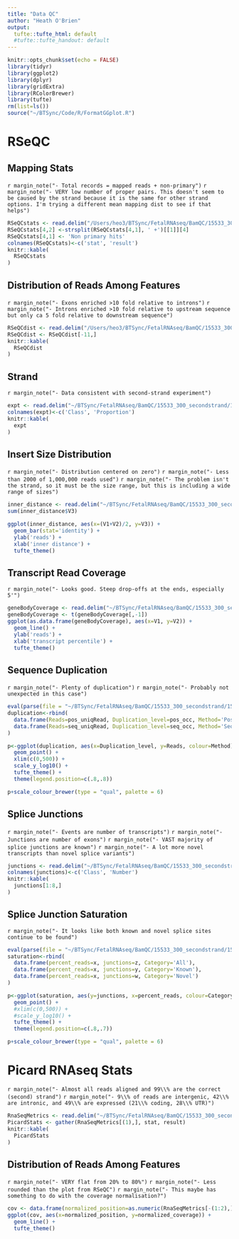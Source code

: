 ```yaml
---
title: "Data QC"
author: "Heath O'Brien"
output:
  tufte::tufte_html: default
  #tufte::tufte_handout: default
---
```

<!-- see http://rstudio.github.io/tufte/ for info about tufte -->
```r
knitr::opts_chunk$set(echo = FALSE)
library(tidyr)
library(ggplot2)
library(dplyr)
library(gridExtra)
library(RColorBrewer)
library(tufte)
rm(list=ls())
source("~/BTSync/Code/R/FormatGGplot.R")
```

# RSeQC
## Mapping Stats
`r margin_note("- Total records = mapped reads + non-primary")`
`r margin_note("- VERY low number of proper pairs. This doesn't seem to be caused by the strand because it is the same for other strand options. I'm trying a different mean mapping dist to see if that helps")`

``` r
RSeQCstats <- read.delim("/Users/heo3/BTSync/FetalRNAseq/BamQC/15533_300_secondstrand/15533_300_secondstrand.stats.txt", header=FALSE, stringsAsFactors=FALSE, skip=5, sep=':')
RSeQCstats[4,2] <-strsplit(RSeQCstats[4,1], ' +')[[1]][4]
RSeQCstats[4,1] <- 'Non primary hits'
colnames(RSeQCstats)<-c('stat', 'result')
knitr::kable(
  RSeQCstats
)
```

## Distribution of Reads Among Features
`r margin_note("- Exons enriched >10 fold relative to introns")`
`r margin_note("- Introns enriched >10 fold relative to upstream sequence but only ca 5 fold relative to downstream sequence")`

``` r
RSeQCdist <- read.delim("/Users/heo3/BTSync/FetalRNAseq/BamQC/15533_300_secondstrand/15533_300_secondstrand.dist.txt", header=TRUE, stringsAsFactors=FALSE, skip=4, sep='')
RSeQCdist <- RSeQCdist[-11,]
knitr::kable(
  RSeQCdist
)
```

## Strand

`r margin_note("- Data consistent with second-strand experiment")`

```r
expt <- read.delim("~/BTSync/FetalRNAseq/BamQC/15533_300_secondstrand/15533_300_secondstrand.expt.txt", skip=3, header=FALSE, sep=':')
colnames(expt)<-c('Class', 'Proportion')
knitr::kable(
  expt
)
```

## Insert Size Distribution

`r margin_note("- Distribution centered on zero")`
`r margin_note("- Less than 2000 of 1,000,000 reads used")`
`r margin_note("- The problem isn't the strand, so it must be the size range, but this is including a wide range of sizes")`

```r
inner_distance <- read.delim("~/BTSync/FetalRNAseq/BamQC/15533_300_secondstrand/15533_300_secondstrand.inner_distance_freq.txt", header=FALSE)
sum(inner_distance$V3)
```

```r
ggplot(inner_distance, aes(x=(V1+V2)/2, y=V3)) +
  geom_bar(stat='identity') +
  ylab('reads') +
  xlab('inner distance') +
  tufte_theme()

```

## Transcript Read Coverage

`r margin_note("- Looks good. Steep drop-offs at the ends, especially 5'")`

```r
geneBodyCoverage <- read.delim("~/BTSync/FetalRNAseq/BamQC/15533_300_secondstrand/15533_300_secondstrand.geneBodyCoverage.txt", header=FALSE)
geneBodyCoverage <- t(geneBodyCoverage[,-1])
ggplot(as.data.frame(geneBodyCoverage), aes(x=V1, y=V2)) +
  geom_line() +
  ylab('reads') +
  xlab('transcript percentile') +
  tufte_theme()
```

## Sequence Duplication

`r margin_note("- Plenty of duplication")`
`r margin_note("- Probably not unexpected in this case")`

```r
eval(parse(file = "~/BTSync/FetalRNAseq/BamQC/15533_300_secondstrand/15533_300_secondstrand.DupRate_plot.r")[2:6])
duplication<-rbind(
  data.frame(Reads=pos_uniqRead, Duplication_level=pos_occ, Method='Position-based'),
  data.frame(Reads=seq_uniqRead, Duplication_level=seq_occ, Method='Sequence-based')
)
```

```r
p<-ggplot(duplication, aes(x=Duplication_level, y=Reads, colour=Method)) +
  geom_point() +
  xlim(c(0,500)) +
  scale_y_log10() +
  tufte_theme() +
  theme(legend.position=c(.8,.8))

p+scale_colour_brewer(type = "qual", palette = 6)

```

## Splice Junctions

`r margin_note("- Events are number of transcripts")`
`r margin_note("- Junctions are number of exons")`
`r margin_note("- VAST majority of splice junctions are known")`
`r margin_note("- A lot more novel transcripts than novel splice variants")`

```r
junctions <- read.delim("~/BTSync/FetalRNAseq/BamQC/15533_300_secondstrand/15533_300_secondstrand.junction.txt", skip=4, header=FALSE, sep=':')
colnames(junctions)<-c('Class', 'Number')
knitr::kable(
  junctions[1:8,]
)
```

## Splice Junction Saturation

`r margin_note("- It looks like both known and novel splice sites continue to be found")`

```r
eval(parse(file = "~/BTSync/FetalRNAseq/BamQC/15533_300_secondstrand/15533_300_secondstrand.junctionSaturation_plot.r")[2:5])
saturation<-rbind(
  data.frame(percent_reads=x, junctions=z, Category='All'),
  data.frame(percent_reads=x, junctions=y, Category='Known'),
  data.frame(percent_reads=x, junctions=w, Category='Novel')
)
```

```r
p<-ggplot(saturation, aes(y=junctions, x=percent_reads, colour=Category)) +
  geom_point() +
  #xlim(c(0,500)) +
  #scale_y_log10() +
  tufte_theme() +
  theme(legend.position=c(.8,.7))

p+scale_colour_brewer(type = "qual", palette = 6)

```

# Picard RNAseq Stats

`r margin_note("- Almost all reads aligned and 99\\% are the correct (second) strand")`
`r margin_note("- 9\\% of reads are intergenic, 42\\% are intronic, and 49\\% are expressed (21\\% coding, 28\\% UTR)")`

```r
RnaSeqMetrics <- read.delim("~/BTSync/FetalRNAseq/BamQC/15533_300_secondstrand/RnaSeqMetrics.txt", header=TRUE, comment.char="#", stringsAsFactors = FALSE)
PicardStats <- gather(RnaSeqMetrics[(1),], stat, result)
knitr::kable(
  PicardStats
)
```

## Distribution of Reads Among Features
`r margin_note("- VERY flat from 20% to 80%")`
`r margin_note("- Less rounded than the plot from RSeQC")`
`r margin_note("- This maybe has something to do with the coverage normalisation?")`

```r
cov <- data.frame(normalized_position=as.numeric(RnaSeqMetrics[-(1:2),]$PF_BASES), normalized_coverage=as.numeric(RnaSeqMetrics[-(1:2),]$PF_ALIGNED_BASES))
ggplot(cov, aes(x=normalized_position, y=normalized_coverage)) + 
  geom_line() +
  tufte_theme()
```